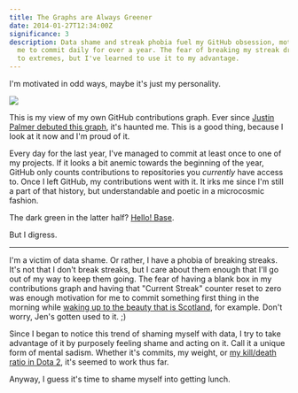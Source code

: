 ```yaml
---
title: The Graphs are Always Greener
date: 2014-01-27T12:34:00Z
significance: 3  
description: Data shame and streak phobia fuel my GitHub obsession, motivating
  me to commit daily for over a year. The fear of breaking my streak drives me
  to extremes, but I've learned to use it to my advantage.
---
```


I'm motivated in odd ways, maybe it's just my personality.

[![](/journal/2014/the-graphs-are-always-greener/contributions.png)][5]

This is my view of my own GitHub contributions graph. Ever since [Justin Palmer debuted this graph][1], it's haunted me. This is a good thing, because I look at it now and I'm proud of it.

Every day for the last year, I've managed to commit at least once to one of my projects. If it looks a bit anemic towards the beginning of the year, GitHub only counts contributions to repositories you *currently* have access to. Once I left GitHub, my contributions went with it. It irks me since I'm still a part of that history, but understandable and poetic in a microcosmic fashion.

The dark green in the latter half? [Hello! Base][2].

But I digress.

---

I'm a victim of data shame. Or rather, I have a phobia of breaking streaks. It's not that I don't break streaks, but I care about them enough that I'll go out of my way to keep them going. The fear of having a blank box in my contributions graph and having that "Current Streak" counter reset to zero was enough motivation for me to commit something first thing in the morning while [waking up to the beauty that is Scotland][3], for example. Don't worry, Jen's gotten used to it. ;)

Since I began to notice this trend of shaming myself with data, I try to take advantage of it by purposely feeling shame and acting on it. Call it a unique form of mental sadism. Whether it's commits, my weight, or [my kill/death ratio in Dota 2][4], it's seemed to work thus far.

Anyway, I guess it's time to shame myself into getting lunch.


[1]: https://github.com/blog/1360-introducing-contributions
[2]: https://hello-base.com/
[3]: http://instagram.com/p/dSwEONIRfz/
[4]: http://dotabuff.com/players/49279472
[5]: http://avalonstar.com/journal/2014/the-graphs-are-always-greener/contributions.png
